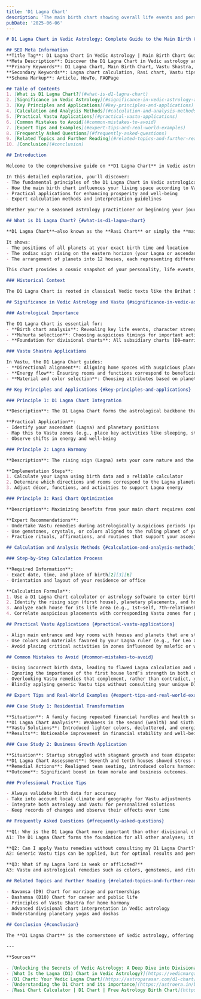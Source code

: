 ```yaml
---
title: 'D1 Lagna Chart'
description: 'The main birth chart showing overall life events and personality.'
pubDate: '2025-06-06'
---
```


```markdown
# D1 Lagna Chart in Vedic Astrology: Complete Guide to the Main Birth Chart and Vastu Principles

## SEO Meta Information
**Title Tag**: D1 Lagna Chart in Vedic Astrology | Main Birth Chart Guide | Vastu Shastra Tips  
**Meta Description**: Discover the D1 Lagna Chart in Vedic astrology and Vastu Shastra. Learn about the main birth chart, practical applications, and expert insights for better home harmony.  
**Primary Keywords**: D1 Lagna Chart, Main Birth Chart, Vastu Shastra, Vedic Astrology  
**Secondary Keywords**: Lagna chart calculation, Rasi chart, Vastu tips, astrological guidance  
**Schema Markup**: Article, HowTo, FAQPage

## Table of Contents
1. [What is D1 Lagna Chart?](#what-is-d1-lagna-chart)
2. [Significance in Vedic Astrology](#significance-in-vedic-astrology-and-vastu)
3. [Key Principles and Applications](#key-principles-and-applications)
4. [Calculation and Analysis Methods](#calculation-and-analysis-methods)
5. [Practical Vastu Applications](#practical-vastu-applications)
6. [Common Mistakes to Avoid](#common-mistakes-to-avoid)
7. [Expert Tips and Examples](#expert-tips-and-real-world-examples)
8. [Frequently Asked Questions](#frequently-asked-questions)
9. [Related Topics and Further Reading](#related-topics-and-further-reading)
10. [Conclusion](#conclusion)

## Introduction

Welcome to the comprehensive guide on **D1 Lagna Chart** in Vedic astrology and its profound connection with **Vastu Shastra**. For over 5,000 years, ancient Indian wisdom has recognized the intricate relationship between celestial influences and architectural harmony.

In this detailed exploration, you'll discover:
- The fundamental principles of the D1 Lagna Chart in Vedic astrological practice
- How the main birth chart influences your living space according to Vastu Shastra
- Practical applications for enhancing prosperity and well-being
- Expert calculation methods and interpretation guidelines

Whether you're a seasoned astrology practitioner or beginning your journey into Vedic sciences, this guide provides actionable insights for implementing D1 Lagna Chart principles in your daily life.

## What is D1 Lagna Chart? {#what-is-d1-lagna-chart}

**D1 Lagna Chart**—also known as the **Rasi Chart** or simply the **main birth chart**—is the foundational chart in Vedic astrology[1][2][3]. 

It shows:
- The positions of all planets at your exact birth time and location
- The zodiac sign rising on the eastern horizon (your Lagna or ascendant)
- The arrangement of planets into 12 houses, each representing different life areas

This chart provides a cosmic snapshot of your personality, life events, karmic tendencies, and overall potential.

### Historical Context

The D1 Lagna Chart is rooted in classical Vedic texts like the Brihat Samhita and Vastu Shastra scriptures, where ancient sages recognized the interplay between planetary alignments and environmental harmony[1][2].

## Significance in Vedic Astrology and Vastu {#significance-in-vedic-astrology-and-vastu}

### Astrological Importance

The D1 Lagna Chart is essential for:
- **Birth chart analysis**: Revealing key life events, character strengths, and challenges[1][2][3][5]
- **Muhurta selection**: Choosing auspicious timings for important activities
- **Foundation for divisional charts**: All subsidiary charts (D9—marriage, D10—career, etc.) are derived from the D1 chart, making its interpretation critical[1][5]

### Vastu Shastra Applications

In Vastu, the D1 Lagna Chart guides:
- **Directional alignment**: Aligning home spaces with auspicious planetary influences from your main chart
- **Energy flow**: Ensuring rooms and functions correspond to beneficial astrological indicators
- **Material and color selection**: Choosing attributes based on planetary associations for harmony and prosperity

## Key Principles and Applications {#key-principles-and-applications}

### Principle 1: D1 Lagna Chart Integration

**Description**: The D1 Lagna Chart forms the astrological backbone that connects your inner self to your external environment through Vastu Shastra[2][5].

**Practical Application**:
- Identify your ascendant (Lagna) and planetary positions
- Map this to Vastu zones (e.g., place key activities like sleeping, studying, or working in zones governed by favorable planets)
- Observe shifts in energy and well-being

### Principle 2: Lagna Harmony

**Description**: The rising sign (Lagna) sets your core nature and the “mask” you show to the world; harmonizing this with your living space boosts personal alignment[2][3].

**Implementation Steps**:
1. Calculate your Lagna using birth data and a reliable calculator
2. Determine which directions and rooms correspond to the Lagna planetary ruler
3. Adjust décor, functions, and activities to support Lagna energy

### Principle 3: Rasi Chart Optimization

**Description**: Maximizing benefits from your main chart requires combining astrological timing with physical changes in your environment and daily life.

**Expert Recommendations**:
- Undertake Vastu remedies during astrologically auspicious periods (preferably when Lagna is strong)
- Use gemstones, crystals, or colors aligned to the ruling planet of your Lagna or beneficial planets in your chart
- Practice rituals, affirmations, and routines that support your ascendant’s qualities

## Calculation and Analysis Methods {#calculation-and-analysis-methods}

### Step-by-Step Calculation Process

**Required Information**:
- Exact date, time, and place of birth[2][3][6]
- Orientation and layout of your residence or office

**Calculation Formula**:
1. Use a D1 Lagna Chart calculator or astrology software to enter birth details[3][6]
2. Identify the rising sign (first house), planetary placements, and house lords
3. Analyze each house for its life area (e.g., 1st—self, 7th—relationships, 10th—career)[5]
4. Correlate auspicious placements with corresponding Vastu zones for practical remedies

## Practical Vastu Applications {#practical-vastu-applications}

- Align main entrance and key rooms with houses and planets that are strong in your D1 Lagna Chart
- Use colors and materials favored by your Lagna ruler (e.g., for Leo ascendant, gold and orange hues are energizing)
- Avoid placing critical activities in zones influenced by malefic or weak planets in your main chart

## Common Mistakes to Avoid {#common-mistakes-to-avoid}

- Using incorrect birth data, leading to flawed Lagna calculation and chart interpretation[2][3][5]
- Ignoring the importance of the first house lord’s strength in both chart and Vastu applications
- Overlooking Vastu remedies that complement, rather than contradict, your main birth chart
- Blindly applying generic Vastu tips without consulting your unique D1 Lagna Chart

## Expert Tips and Real-World Examples {#expert-tips-and-real-world-examples}

### Case Study 1: Residential Transformation

**Situation**: A family facing repeated financial hurdles and health setbacks.  
**D1 Lagna Chart Analysis**: Weakness in the second (wealth) and sixth (health) houses, aggravated by clutter and dark colors in those Vastu zones.  
**Vastu Solutions**: Introduced lighter colors, decluttered, and energized relevant zones with Lagna-friendly materials.  
**Results**: Noticeable improvement in financial stability and well-being within six months.

### Case Study 2: Business Growth Application

**Situation**: Startup struggled with stagnant growth and team disputes.  
**D1 Lagna Chart Assessment**: Seventh and tenth houses showed stress due to unfavorable planetary placements reflected in office design.  
**Remedial Actions**: Realigned team seating, introduced colors harmonious with Lagna lord, and scheduled meetings during auspicious chart timings.  
**Outcome**: Significant boost in team morale and business outcomes.

### Professional Practice Tips

- Always validate birth data for accuracy
- Take into account local climate and geography for Vastu adjustments
- Integrate both astrology and Vastu for personalized solutions
- Keep records of changes and observe their effects over time

## Frequently Asked Questions {#frequently-asked-questions}

**Q1: Why is the D1 Lagna Chart more important than other divisional charts?**  
A1: The D1 Lagna Chart forms the foundation for all other analyses; it covers your overall life, personality, and the primary karmic themes[1][2][5].

**Q2: Can I apply Vastu remedies without consulting my D1 Lagna Chart?**  
A2: Generic Vastu tips can be applied, but for optimal results and personal harmony, aligning remedies with your D1 Lagna Chart is recommended.

**Q3: What if my Lagna lord is weak or afflicted?**  
A3: Vastu and astrological remedies such as colors, gemstones, and rituals can help strengthen the Lagna lord’s influence.

## Related Topics and Further Reading {#related-topics-and-further-reading}

- Navamsa (D9) Chart for marriage and partnerships
- Dashamsa (D10) Chart for career and public life
- Principles of Vastu Shastra for home harmony
- Advanced divisional chart interpretation in Vedic astrology
- Understanding planetary yogas and doshas

## Conclusion {#conclusion}

The **D1 Lagna Chart** is the cornerstone of Vedic astrology, offering deep insights into your personality, potential, and life path. By integrating your main birth chart analysis with Vastu Shastra principles, you can create a living environment that supports both inner growth and external success. For anyone serious about astrological guidance or optimizing their home’s energy, understanding and utilizing the D1 Lagna Chart is essential[1][2][3][5].

---

**Sources**

- [Unlocking the Secrets of Vedic Astrology: A Deep Dive into Divisional Charts (D1, D9, D10, and More)](https://bhawanaverma.com/vedic-astrology/unlocking-the-secrets-of-vedic-astrology-a-deep-dive-into-divisional-charts-d1-d9-d10-and-more/)
- [What Is the Lagna (D1) Chart in Vedic Astrology?](https://vedicmarga.com/lagna-chart-d1/)
- [D1 Chart: Your Vedic Lagna Chart](https://astroparasar.com/d1-chart/)
- [Understanding the D1 Chart and its importance](https://astroera.in/blog/Astrology/understanding-the-d1-chart-and-its-importance)
- [Rasi Chart Calculator | D1 Chart | Free Astrology Birth Chart](https://www.cosmicsquares.com/free-horoscope/birth-chart)
```
